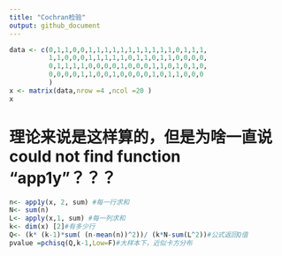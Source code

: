 ```yaml
---
title: "Cochran检验"
output: github_document
---
```


```r
data <- c(0,1,1,0,0,1,1,1,1,1,1,1,1,1,1,1,0,1,1,1,
          1,1,0,0,0,1,1,1,1,1,0,1,1,0,1,1,0,0,0,0,
          0,1,1,1,1,0,0,0,0,1,0,0,0,1,1,0,1,0,1,0,
          0,0,0,0,1,1,0,0,1,0,0,0,0,1,0,1,1,0,0,0
          )
x <- matrix(data,nrow =4 ,ncol =20 )
x
```

# 理论来说是这样算的，但是为啥一直说could not find function "app1y"？？？
```r
n<- app1y(x, 2, sum) #每一行求和
N<- sum(n)
L<- apply(x,1, sum) #每一列求和
k<- dim(x) [2]#有多少行
Q<- (k* (k-1)*sum( (n-mean(n))^2))/ (k*N-sum(L^2))#公式返回Q值
pvalue =pchisq(Q,k-1,Low=F)#大样本下，近似卡方分布
```


